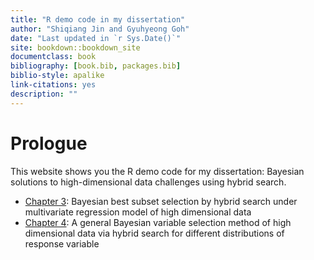 ```yaml
---
title: "R demo code in my dissertation"
author: "Shiqiang Jin and Gyuhyeong Goh"
date: "Last updated in `r Sys.Date()`"
site: bookdown::bookdown_site
documentclass: book
bibliography: [book.bib, packages.bib]
biblio-style: apalike
link-citations: yes
description: ""
---
```


# Prologue

This website shows you the R demo code for my dissertation: Bayesian solutions to high-dimensional data challenges using hybrid search. 

- [Chapter 3](#chapter3): Bayesian best subset selection by hybrid search under multivariate regression model of high dimensional data
- [Chapter 4](#chapter4): A general Bayesian variable selection method of high dimensional data via hybrid search for different distributions of response variable